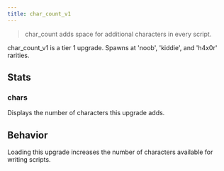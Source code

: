 ```yaml
---
title: char_count_v1
---
```


> char_count adds space for additional characters in every script.

char_count_v1 is a tier 1 upgrade. Spawns at 'noob', 'kiddie', and 'h4x0r' rarities.

## Stats

### chars

Displays the number of characters this upgrade adds.

## Behavior

Loading this upgrade increases the number of characters available for writing scripts.
